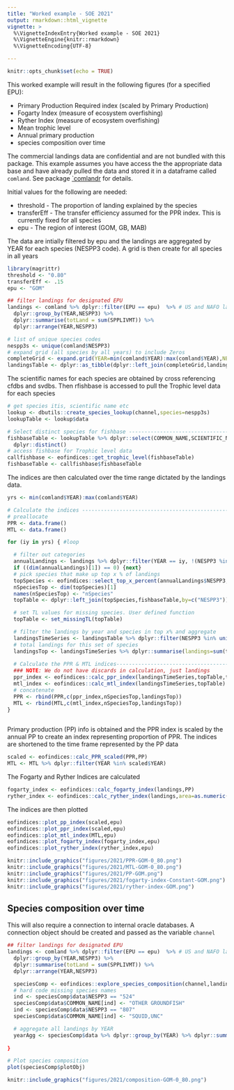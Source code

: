 ```yaml
---
title: "Worked example - SOE 2021"
output: rmarkdown::html_vignette
vignette: >
  %\VignetteIndexEntry{Worked example - SOE 2021}
  %\VignetteEngine{knitr::rmarkdown}
  %\VignetteEncoding{UTF-8}

---
```


```r
knitr::opts_chunk$set(echo = TRUE)
```


This worked example will result in the following figures (for a specified EPU):

* Primary Production Required index (scaled by Primary Production)
* Fogarty Index (measure of ecosystem overfishing) 
* Ryther Index (measure of ecosystem overfishing) 
* Mean trophic level
* Annual primary production
* species composition over time

The commercial landings data are confidential and are not bundled with this package. This example assumes you have access the the appropriate data base and have already pulled the data and stored it in a dataframe called `comland`. See package [`comlandr](https://github.com/NOAA-EDAB/comlandr) for details.

Initial values for the following are needed: 

* threshold - The proportion of landing explained by the species
* transferEff - The transfer efficiency assumed for the PPR index. This is currently fixed for all species
* epu - The region of interest (GOM, GB, MAB)

The data are intially filtered by epu and the landings are aggregated by YEAR for each species (NESPP3 code). A grid is then create for all species in all years

``` r
library(magrittr)
threshold <- "0.80"
transferEff <- .15
epu <- "GOM" 

## filter landings for designated EPU
landings <- comland %>% dplyr::filter(EPU == epu)  %>% # US and NAFO landings
  dplyr::group_by(YEAR,NESPP3) %>%
  dplyr::summarise(totLand = sum(SPPLIVMT)) %>% 
  dplyr::arrange(YEAR,NESPP3)

# list of unique species codes
nespp3s <- unique(comland$NESPP3)
# expand grid (all species by all years) to include Zeros
completeGrid <- expand.grid(YEAR=min(comland$YEAR):max(comland$YEAR),NESPP3=nespp3s,stringsAsFactors = F)
landingsTable <- dplyr::as_tibble(dplyr::left_join(completeGrid,landings,by=c("YEAR","NESPP3")))


```


The scientific names for each species are obtained by cross referencing cfdbs and svdbs. Then rfishbase is accessed to pull the Trophic level data for each species

```r
# get species itis, scientific name etc
lookup <- dbutils::create_species_lookup(channel,species=nespp3s)
lookupTable <- lookup$data

# Select distinct species for fishbase ------------------------------------
fishbaseTable <- lookupTable %>% dplyr::select(COMMON_NAME,SCIENTIFIC_NAME,NESPP3) %>%
  dplyr::distinct()
# access fishbase for Trophic level data
callfishbase <- eofindices::get_trophic_level(fishbaseTable)
fishbaseTable <- callfishbase$fishbaseTable

```

The indices are then calculated over the time range dictated by the landings data.

```r
yrs <- min(comland$YEAR):max(comland$YEAR)

# Calculate the indices ---------------------------------------------------
# preallocate
PPR <- data.frame()
MTL <- data.frame()

for (iy in yrs) { #loop

  # filter out categories 
  annualLandings <- landings %>% dplyr::filter(YEAR == iy, !(NESPP3 %in% c("526","529","817","832","806"))) # OTHER FISH, ROCKWEED, SEAWEED, 806 = sea cucumbers
  if ((dim(annualLandings)[1]) == 0) {next}
  # pick species that make up top x % of landings
  topSpecies <- eofindices::select_top_x_percent(annualLandings$NESPP3,annualLandings$totLand,threshold)
  nSpeciesTop <- dim(topSpecies)[1]
  names(nSpeciesTop) <- "nSpecies"
  topTable <- dplyr::left_join(topSpecies,fishbaseTable,by=c("NESPP3"))

  # set TL values for missing species. User defined function
  topTable <- set_missingTL(topTable)

  # filter the landings by year and species in top x% and aggregate
  landingsTimeSeries <- landingsTable %>% dplyr::filter(NESPP3 %in% unique(topTable$NESPP3),YEAR == iy)
  # total landings for this set of species
  landingsTop <- landingsTimeSeries %>% dplyr::summarise(landings=sum(totLand))
  
  # Calculate the PPR & MTL indices------------------------------------------
  ### NOTE: We do not have discards in calculation, just landings
  ppr_index <- eofindices::calc_ppr_index(landingsTimeSeries,topTable,transferEff)
  mtl_index <- eofindices::calc_mtl_index(landingsTimeSeries,topTable)  
  # concatenate  
  PPR <- rbind(PPR,c(ppr_index,nSpeciesTop,landingsTop))  
  MTL <- rbind(MTL,c(mtl_index,nSpeciesTop,landingsTop))
} 
  
```

Primary production (PP) info is obtained and the PPR index is scaled by the annual PP to create an index representing proportion of PPR. The indices are shortened to the time frame represented by the PP data

```r
scaled <- eofindices::calc_PPR_scaled(PPR,PP)
MTL <- MTL %>% dplyr::filter(YEAR %in% scaled$YEAR)
```

The Fogarty and Ryther Indices are calculated

```r
fogarty_index <- eofindices::calc_fogarty_index(landings,PP)
ryther_index <- eofindices::calc_ryther_index(landings,area=as.numeric(comlandr::EPUs[[epu]]$area))

```

The indices are then plotted

```r
eofindices::plot_pp_index(scaled,epu)
eofindices::plot_ppr_index(scaled,epu)
eofindices::plot_mtl_index(MTL,epu)
eofindices::plot_fogarty_index(fogarty_index,epu)
eofindices::plot_ryther_index(ryther_index,epu)
```

```r
knitr::include_graphics("figures/2021/PPR-GOM-0_80.png")
knitr::include_graphics("figures/2021/MTL-GOM-0_80.png")
knitr::include_graphics("figures/2021/PP-GOM.png")
knitr::include_graphics("figures/2021/fogarty-index-Constant-GOM.png")
knitr::include_graphics("figures/2021/ryther-index-GOM.png")
```


## Species composition over time

This will also require a connection to internal oracle databases. A connection object should be created and passed as the variable `channel`

```r

## filter landings for designated EPU
landings <- comland %>% dplyr::filter(EPU == epu)  %>% # US and NAFO landings
  dplyr::group_by(YEAR,NESPP3) %>%
  dplyr::summarise(totLand = sum(SPPLIVMT)) %>% 
  dplyr::arrange(YEAR,NESPP3)

  speciesComp <- eofindices::explore_species_composition(channel,landings,as.numeric(threshold),catchCN="totLand")
  # hard code missing species names
  ind <- speciesComp$data$NESPP3 == "524"
  speciesComp$data$COMMON_NAME[ind] <- "OTHER GROUNDFISH"
  ind <- speciesComp$data$NESPP3 == "807"
  speciesComp$data$COMMON_NAME[ind] <- "SQUID,UNC"

  # aggregate all landings by YEAR  
  yearAgg <- speciesComp$data %>% dplyr::group_by(YEAR) %>% dplyr::summarize(totLand=sum(LANDINGS,na.rm = T))
  
}

# Plot species composition
plot(speciesComp$plotObj)

```


```r
knitr::include_graphics("figures/2021/composition-GOM-0_80.png")
```


